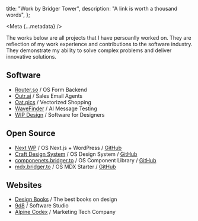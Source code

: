 
  title: "Work by Bridger Tower",
  description: "A link is worth a thousand words",
};

<Meta {...metadata} />

<PostWrapper>

The works below are all projects that I have persoanlly worked on. They are reflection of my work experience and contributions to the software industry. They demonstrate my ability to solve complex problems and deliver innovative solutions.

## Software

- [Router.so](https://router.so) / OS Form Backend
- [Outr.ai](https://outr.ai) / Sales Email Agents
- [Oat.pics](https://oat.pics) / Vectorized Shopping
- [WaveFinder](https://wavefinder.ai) / AI Message Testing
- [WIP Design](https://wip.ac) / Software for Designers

## Open Source

- [Next WP](https://nextwp.vercel.app) / OS Next.js + WordPress / [GitHub](https://github.com/9d8dev/next-wp)
- [Craft Design System](https://craft.bridger.to) / OS Design System / [GitHub](https://github.com/brijr/craft)
- [componenets.bridger.to](https://components.bridger.to) / OS Component Library / [GitHub](https://github.com/brijr/components)
- [mdx.bridger.to](https://mdx.bridger.to) / OS MDX Starter / [GitHub](https://github.com/brijr/mdx)

## Websites

- [Design Books](https://designbooks.org) / The best books on design
- [9d8](https://9d8.dev) / Software Studio
- [Alpine Codex](https://alpinecodex.com) / Marketing Tech Company

</PostWrapper>
